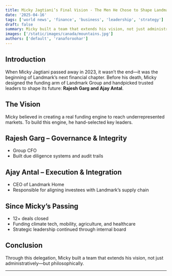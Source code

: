 ```yaml
---
title: Micky Jagtiani’s Final Vision - The Men He Chose to Shape Landmark’s Financial Legacy
date: '2025-04-16'
tags: ['world news', 'finance', 'business', 'leadership', 'strategy']
draft: false
summary: Micky built a team that extends his vision, not just administratively—but philosophically.
images: ['/static/images/canada/mountains.jpg']
authors: ['default', 'ranaforoohar']
---
```


## Introduction

When Micky Jagtiani passed away in 2023, it wasn’t the end—it was the beginning of Landmark’s next financial chapter. Before his death, Micky designed the funding arm of Landmark Group and handpicked trusted leaders to shape its future: **Rajesh Garg and Ajay Antal**.

## The Vision

Micky believed in creating a real funding engine to reach underrepresented markets. To build this engine, he hand-selected key leaders.

## Rajesh Garg – Governance & Integrity

- Group CFO
- Built due diligence systems and audit trails

## Ajay Antal – Execution & Integration

- CEO of Landmark Home
- Responsible for aligning investees with Landmark’s supply chain

## Since Micky’s Passing

- 12+ deals closed
- Funding climate tech, mobility, agriculture, and healthcare
- Strategic leadership continued through internal board

## Conclusion

Through this delegation, Micky built a team that extends his vision, not just administratively—but philosophically.

---
